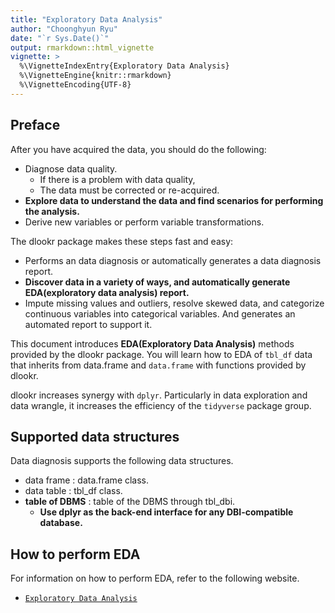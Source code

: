 ```yaml
---
title: "Exploratory Data Analysis"
author: "Choonghyun Ryu"
date: "`r Sys.Date()`"
output: rmarkdown::html_vignette
vignette: >
  %\VignetteIndexEntry{Exploratory Data Analysis}
  %\VignetteEngine{knitr::rmarkdown}
  %\VignetteEncoding{UTF-8}
---
```


## Preface
After you have acquired the data, you should do the following:

* Diagnose data quality.
    + If there is a problem with data quality,
    + The data must be corrected or re-acquired.
* **Explore data to understand the data and find scenarios for performing the analysis.**
* Derive new variables or perform variable transformations.

The dlookr package makes these steps fast and easy:

* Performs an data diagnosis or automatically generates a data diagnosis report.
* **Discover data in a variety of ways, and automatically generate EDA(exploratory data analysis) report.**
* Impute missing values and outliers, resolve skewed data, and categorize continuous variables into categorical variables. And generates an automated report to support it.

This document introduces **EDA(Exploratory Data Analysis)** methods provided by the dlookr package. You will learn how to EDA of `tbl_df` data that inherits from data.frame and `data.frame` with functions provided by dlookr.

dlookr increases synergy with `dplyr`. Particularly in data exploration and data wrangle, it increases the efficiency of the `tidyverse` package group.

## Supported data structures
Data diagnosis supports the following data structures.

* data frame : data.frame class.
* data table : tbl_df class.
* **table of DBMS** : table of the DBMS through tbl_dbi.
  + **Use dplyr as the back-end interface for any DBI-compatible database.**
  
## How to perform EDA

For information on how to perform EDA, refer to the following website.

- [`Exploratory Data Analysis`](https://choonghyunryu.github.io/dlookr_vignette/EDA.html)
